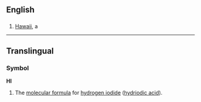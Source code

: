 ==English==

==={{Abbreviation}}===
#[[Hawaii]], a {{USstate}}

----

==Translingual==

===Symbol===
'''HI'''
#The [[molecular formula]] for [[hydrogen iodide]] ([[hydriodic acid]]).